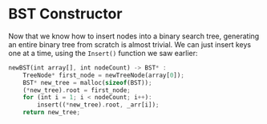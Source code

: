 # BST Constructor

Now that we know how to insert nodes into a binary search tree, generating
an entire binary tree from scratch is almost trivial. We can just insert
keys one at a time, using the `Insert()` function we saw earlier:

```rust
newBST(int array[], int nodeCount) -> BST* :
	TreeNode* first_node = newTreeNode(array[0]);
	BST* new_tree = malloc(sizeof(BST));
	(*new_tree).root = first_node;
	for (int i = 1; i < nodeCount; i++):
		insert((*new_tree).root, _arr[i]);
	return new_tree;
```
